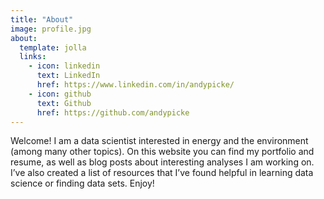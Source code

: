 ```yaml
---
title: "About"
image: profile.jpg
about:
  template: jolla
  links:
    - icon: linkedin
      text: LinkedIn
      href: https://www.linkedin.com/in/andypicke/
    - icon: github
      text: Github
      href: https://github.com/andypicke
---
```


Welcome! I am a data scientist interested in energy and the environment (among many other topics). On this website you can find my portfolio and resume, as well as blog posts about interesting analyses I am working on. I've also created a list of resources that I've found helpful in learning data science or finding data sets. Enjoy!
